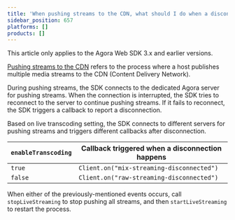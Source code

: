```yaml
---
title: 'When pushing streams to the CDN, what should I do when a disconnection happens?'
sidebar_position: 657
platforms: []
products: []
---
```


<div class="alert note">This article only applies to the Agora Web SDK 3.x and earlier versions.</div>

[Pushing streams to the CDN](../../media-push/overview/product-overview) refers to the process where a host publishes multiple media streams to the CDN (Content Delivery Network).

During pushing streams, the SDK connects to the dedicated Agora server for pushing streams. When the connection is interrupted, the SDK tries to reconnect to the server to continue pushing streams. If it fails to reconnect, the SDK triggers a callback to report a disconnection.

Based on <Link to="{{Global.API_REF_WEB_ROOT}}/interfaces/iagorartcclient.html#startlivestreaming">live transcoding setting</Link>, the SDK connects to different servers for pushing streams and triggers different callbacks after disconnection.

| `enableTranscoding` | Callback triggered when a disconnection happens                        |
| -------- | ----------------------------------------- |
| `true`     | `Client.on("mix-streaming-disconnected")` |
| `false`   | `Client.on("raw-streaming-disconnected")` |

When either of the previously-mentioned events occurs, call <Link to="{{Global.API_REF_WEB_ROOT}}/interfaces/iagorartcclient.html#stopLiveStreaming">`stopLiveStreaming`</Link> to stop pushing all streams, and then <Link to="{{Global.API_REF_WEB_ROOT}}/interfaces/iagorartcclient.html#startlivestreaming">`startLiveStreaming`</Link> to restart the process.
